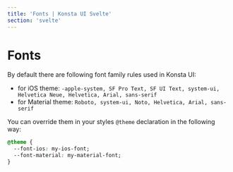 ```yaml
---
title: 'Fonts | Konsta UI Svelte'
section: 'svelte'
---
```


# Fonts

By default there are following font family rules used in Konsta UI:

- for iOS theme: `-apple-system, SF Pro Text, SF UI Text, system-ui, Helvetica Neue, Helvetica, Arial, sans-serif`
- for Material theme: `Roboto, system-ui, Noto, Helvetica, Arial, sans-serif`

You can override them in your styles `@theme` declaration in the following way:

```css
@theme {
  --font-ios: my-ios-font;
  --font-material: my-material-font;
}
```
